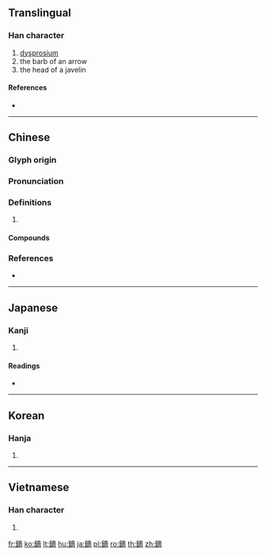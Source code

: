 {{character info/new}}
{{also|镝}}
==Translingual==

===Han character===
{{Han char|rn=167|rad=金|as=11|sn=19|four=80127|canj=CYCB}}

# [[dysprosium]]
# the barb of an arrow
# the head of a javelin

====References====
* {{Han ref|kx=1319.210|dkj=40790|dj=1819.210|hdz=64251.030|uh=93D1|ud=37841|bh=C3E9|bd=50153}}

----

==Chinese==
{{zh-forms|s=镝}}

===Glyph origin===
{{Han etym}}

===Pronunciation===
{{zh-pron
|m=dí
|c=dik1,dik6
|mc=y
|oc=y
|cat=
}}
{{zh-attn-split}}<!--either new pronunciation or etymology sections-->

===Definitions===
{{zh-hanzi}}

# {{rfdef|zh}}

====Compounds====
{{zh-der|冒鏑當鋒|鋒鏑|鳴鏑|鋒鏑餘生|鏑銜|鏑鋒}}

===References===
* {{R:yue:mfccd}}

----

==Japanese==

===Kanji===
{{ja-kanji|grade=|rs=金11}}

# {{defn|lang=ja|sort=金11}}

====Readings====
* {{ja-readings|on=[[てき]] (teki)|kun=[[やじり]] (yajiri), [[かぶらや]] (kaburaya)|nanori=}}

----

==Korean==

===Hanja===
{{ko-hanja|hangeul=적|eumhun=|rv=jeok|mr=chŏk|y=cek}}

# {{defn|lang=ko|sort=金11}}

----

==Vietnamese==

===Han character===
{{vi-hantu|[[đích]]|rs=金11}}

# {{defn|lang=vi|sort=金11}}

[[fr:鏑]]
[[ko:鏑]]
[[lt:鏑]]
[[hu:鏑]]
[[ja:鏑]]
[[pl:鏑]]
[[ro:鏑]]
[[th:鏑]]
[[zh:鏑]]